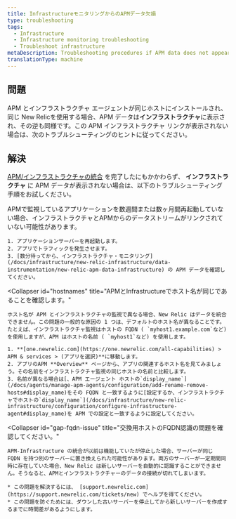 ```yaml
---
title: InfrastructureモニタリングからのAPMデータ欠損
type: troubleshooting
tags:
  - Infrastructure
  - Infrastructure monitoring troubleshooting
  - Troubleshoot infrastructure
metaDescription: Troubleshooting procedures if APM data does not appear in your infrastructure monitoring UI in New Relic.
translationType: machine
---
```


## 問題

APM とインフラストラクチャ エージェントが同じホストにインストールされ、同じ New Relic<LicenseKey/>を使用する場合、APM データは**インフラストラクチャ**に表示され、その逆も同様です。この APM インフラストラクチャ リンクが表示されない場合は、次のトラブルシューティングのヒントに従ってください。

## 解決

[APM/インフラストラクチャの統合](/docs/infrastructure/new-relic-infrastructure/data-instrumentation/new-relic-apm-data-infrastructure) を完了したにもかかわらず、 **インフラストラクチャ** に APM データが表示されない場合は、以下のトラブルシューティング手順をお試しください。

<CollapserGroup>
  <Collapser
    id="restart-app-server"
    title="アプリサーバーを再起動します。"
  >
    APMで監視しているアプリケーションを数週間または数ヶ月間再起動していない場合、インフラストラクチャとAPMからのデータストリームがリンクされていない可能性があります。

    1. アプリケーションサーバーを再起動します。
    2. アプリでトラフィックを発生させます。
    3. [数分待ってから、インフラストラクチャ・モニタリング](/docs/infrastructure/new-relic-infrastructure/data-instrumentation/new-relic-apm-data-infrastructure) の APM データを確認してください。
  </Collapser>

  <Collapser
    id="hostnames"
    title="APMとInfrastructureでホスト名が同じであることを確認します。"
  >
    ホスト名が APM とインフラストラクチャの監視で異なる場合、New Relic はデータを統合できません。この問題の一般的な原因の 1 つは、デフォルトのホスト名が異なることです。たとえば、インフラストラクチャ監視はホストの FQDN ( `myhost1.example.com`など) を使用しますが、APM はホストの名前 ( `myhost1`など) を使用します。

    1. **[one.newrelic.com](https://one.newrelic.com/all-capabilities) > APM & services > (アプリを選択)**に移動します。
    2. アプリのAPM **Overview** ページから、アプリの関連するホスト名を見てみましょう。その名前をインフラストラクチャ監視の同じホストの名前と比較します。
    3. 名前が異なる場合は[、APM エージェント ホストの`display_name`](/docs/agents/manage-apm-agents/configuration/add-rename-remove-hosts#display_name)をその FQDN と一致するように[設定するか、インフラストラクチャでホストの`display_name`](/docs/infrastructure/new-relic-infrastructure/configuration/configure-infrastructure-agent#display_name)を APM での設定と一致するように設定してください。
  </Collapser>

  <Collapser
    id="gap-fqdn-issue"
    title="交換用ホストのFQDN認識の問題を確認してください。"
  >
    APM-Infrastructure の統合が以前は機能していたが停止した場合、サーバーが同じ FQDN を持つ別のサーバーに置き換えられた可能性があります。両方のサーバーが一定期間同時に存在していた場合、New Relic は新しいサーバーを自動的に認識することができません。そうなると、APMとインフラストラクチャーのデータの接続が切れてしまいます。

    * この問題を解決するには、 [support.newrelic.com](https://support.newrelic.com/tickets/new) でヘルプを得てください。
    * この問題を防ぐためには、ダウンした古いサーバーを停止してから新しいサーバーを作成するまでに時間差があるようにします。
  </Collapser>
</CollapserGroup>